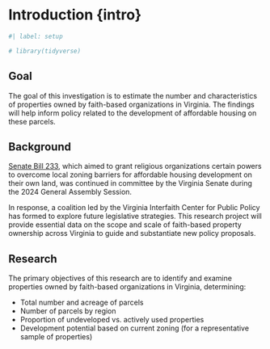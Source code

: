 # Introduction {intro}

```r
#| label: setup

# library(tidyverse)

```

## Goal

The goal of this investigation is to estimate the number and characteristics of properties owned by faith-based organizations in Virginia. The findings will help inform policy related to the development of affordable housing on these parcels.

## Background

[Senate Bill 233](https://legacylis.virginia.gov/cgi-bin/legp604.exe?241+sum+SB233), which aimed to grant religious organizations certain powers to overcome local zoning barriers for affordable housing development on their own land, was continued in committee by the Virginia Senate during the 2024 General Assembly Session.

In response, a coalition led by the Virginia Interfaith Center for Public Policy has formed to explore future legislative strategies. This research project will provide essential data on the scope and scale of faith-based property ownership across Virginia to guide and substantiate new policy proposals.

## Research

The primary objectives of this research are to identify and examine properties owned by faith-based organizations in Virginia, determining:

-   Total number and acreage of parcels
-   Number of parcels by region
-   Proportion of undeveloped vs. actively used properties
-   Development potential based on current zoning (for a representative sample of properties)
